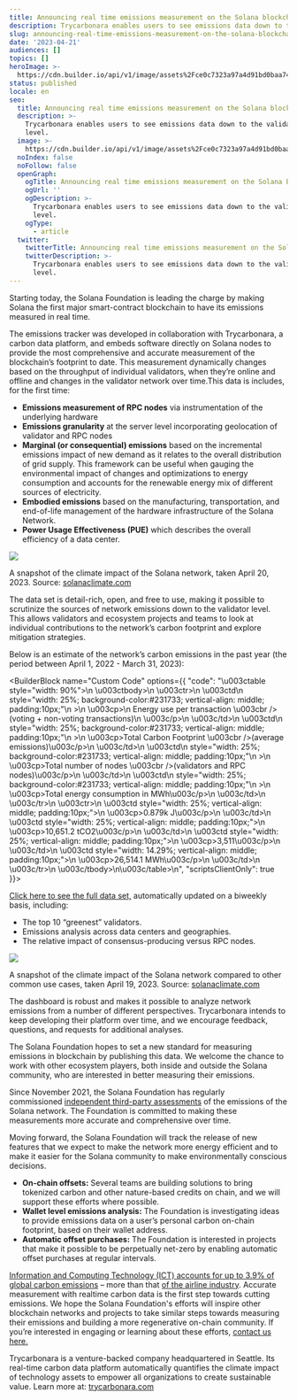 ```yaml
---
title: Announcing real time emissions measurement on the Solana blockchain
description: Trycarbonara enables users to see emissions data down to the validator level.
slug: announcing-real-time-emissions-measurement-on-the-solana-blockchain
date: '2023-04-21'
audiences: []
topics: []
heroImage: >-
  https://cdn.builder.io/api/v1/image/assets%2Fce0c7323a97a4d91bd0baa7490ec9139%2F03b17b5641bd473ba1997be1066a94de
status: published
locale: en
seo:
  title: Announcing real time emissions measurement on the Solana blockchain
  description: >-
    Trycarbonara enables users to see emissions data down to the validator
    level.
  image: >-
    https://cdn.builder.io/api/v1/image/assets%2Fce0c7323a97a4d91bd0baa7490ec9139%2F03b17b5641bd473ba1997be1066a94de
  noIndex: false
  noFollow: false
  openGraph:
    ogTitle: Announcing real time emissions measurement on the Solana blockchain
    ogUrl: ''
    ogDescription: >-
      Trycarbonara enables users to see emissions data down to the validator
      level.
    ogType:
      - article
  twitter:
    twitterTitle: Announcing real time emissions measurement on the Solana blockchain
    twitterDescription: >-
      Trycarbonara enables users to see emissions data down to the validator
      level.
---
```


Starting today, the Solana Foundation is leading the charge by making Solana the first major smart-contract blockchain to have its emissions measured in real time.

The emissions tracker was developed in collaboration with Trycarbonara, a carbon data platform, and embeds software directly on Solana nodes to provide the most comprehensive and accurate measurement of the blockchain’s footprint to date. This measurement dynamically changes based on the throughput of individual validators, when they’re online and offline and changes in the validator network over time.This data is includes, for the first time:

-   **Emissions measurement of RPC nodes** via instrumentation of the underlying hardware
-   **Emissions granularity** at the server level incorporating geolocation of validator and RPC nodes
-   **Marginal (or consequential) emissions** based on the incremental emissions impact of new demand as it relates to the overall distribution of grid supply. This framework can be useful when gauging the environmental impact of changes and optimizations to energy consumption and accounts for the renewable energy mix of different sources of electricity.
-   **Embodied emissions** based on the manufacturing, transportation, and end-of-life management of the hardware infrastructure of the Solana Network.
-   **Power Usage Effectiveness (PUE)** which describes the overall efficiency of a data center.

![](/announcing-real-time-emissions-measurement-on-the-solana-blockchain/image-1.jpg)

A snapshot of the climate impact of the Solana network, taken April 20, 2023. Source: [solanaclimate.com](https://solanaclimate.com/?ref=solana.ghost.io)

The data set is detail-rich, open, and free to use, making it possible to scrutinize the sources of network emissions down to the validator level. This allows validators and ecosystem projects and teams to look at individual contributions to the network’s carbon footprint and explore mitigation strategies.

Below is an estimate of the network’s carbon emissions in the past year (the period between April 1, 2022 - March 31, 2023):

<BuilderBlock name="Custom Code" options={{
  "code": "\u003ctable style=\"width: 90%\">\n  \u003ctbody>\n    \u003ctr>\n      \u003ctd\n        style=\"width: 25%; background-color:#231733; vertical-align: middle; padding:10px;\"\n      >\n        \u003cp>\n          Energy use per transaction \u003cbr />(voting + non-voting transactions)\n        \u003c/p>\n      \u003c/td>\n      \u003ctd\n        style=\"width: 25%; background-color:#231733; vertical-align: middle; padding:10px;\"\n      >\n        \u003cp>Total Carbon Footprint \u003cbr />(average emissions)\u003c/p>\n      \u003c/td>\n      \u003ctd\n        style=\"width: 25%; background-color:#231733; vertical-align: middle; padding:10px;\"\n      >\n        \u003cp>Total number of nodes \u003cbr />(validators and RPC nodes)\u003c/p>\n      \u003c/td>\n      \u003ctd\n        style=\"width: 25%; background-color:#231733; vertical-align: middle; padding:10px;\"\n      >\n        \u003cp>Total energy consumption in MWh\u003c/p>\n      \u003c/td>\n    \u003c/tr>\n    \u003ctr>\n      \u003ctd style=\"width: 25%; vertical-align: middle; padding:10px;\">\n        \u003cp>0.879k J\u003c/p>\n      \u003c/td>\n      \u003ctd style=\"width: 25%; vertical-align: middle; padding:10px;\">\n        \u003cp>10,651.2 tCO2\u003c/p>\n      \u003c/td>\n      \u003ctd style=\"width: 25%; vertical-align: middle; padding:10px;\">\n        \u003cp>3,511\u003c/p>\n      \u003c/td>\n      \u003ctd style=\"width: 14.29%; vertical-align: middle; padding:10px;\">\n        \u003cp>26,514.1 MWh\u003c/p>\n      \u003c/td>\n    \u003c/tr>\n  \u003c/tbody>\n\u003c/table>\n",
  "scriptsClientOnly": true
}}>

</BuilderBlock>

[Click here to see the full data set,](https://solanaclimate.com/?ref=solana.ghost.io) automatically updated on a biweekly basis, including:

-   The top 10 “greenest” validators.
-   Emissions analysis across data centers and geographies.
-   The relative impact of consensus-producing versus RPC nodes.

![](/announcing-real-time-emissions-measurement-on-the-solana-blockchain/image-2.png)

A snapshot of the climate impact of the Solana network compared to other common use cases, taken April 19, 2023. Source: [solanaclimate.com](https://solanaclimate.com/?ref=solana.ghost.io)

The dashboard is robust and makes it possible to analyze network emissions from a number of different perspectives. Trycarbonara intends to keep developing their platform over time, and we encourage feedback, questions, and requests for additional analyses.

The Solana Foundation hopes to set a new standard for measuring emissions in blockchain by publishing this data. We welcome the chance to work with other ecosystem players, both inside and outside the Solana community, who are interested in better measuring their emissions.

Since November 2021, the Solana Foundation has regularly commissioned [independent third-party assessments](https://solana.com/news/solanas-energy-use-report-september-2022?ref=solana.ghost.io) of the emissions of the Solana network. The Foundation is committed to making these measurements more accurate and comprehensive over time.

Moving forward, the Solana Foundation will track the release of new features that we expect to make the network more energy efficient and to make it easier for the Solana community to make environmentally conscious decisions.

-   **On-chain offsets:** Several teams are building solutions to bring tokenized carbon and other nature-based credits on chain, and we will support these efforts where possible.
-   **Wallet level emissions analysis:** The Foundation is investigating ideas to provide emissions data on a user’s personal carbon on-chain footprint, based on their wallet address.
-   **Automatic offset purchases:** The Foundation is interested in projects that make it possible to be perpetually net-zero by enabling automatic offset purchases at regular intervals.  

[Information and Computing Technology (ICT) accounts for up to 3.9% of global carbon emissions](https://www.sciencedirect.com/science/article/pii/S2666389921001884?ref=solana.ghost.io) – more than that [of the airline industry](https://www.weforum.org/agenda/2022/12/aviation-net-zero-emissions/?ref=solana.ghost.io#:~:text=For%20many%20of%20us%2C%20the,aircraft%20powered%20by%20jet%20gasoline.). Accurate measurement with realtime carbon data is the first step towards cutting emissions. We hope the Solana Foundation's efforts will inspire other blockchain networks and projects to take similar steps towards measuring their emissions and building a more regenerative on-chain community. If you’re interested in engaging or learning about these efforts, [contact us here.](mailto:climate@solana.org)

Trycarbonara is a venture-backed company headquartered in Seattle. Its real-time carbon data platform automatically quantifies the climate impact of technology assets to empower all organizations to create sustainable value. Learn more at: [trycarbonara.com](https://trycarbonara.com/?ref=solana.ghost.io)
